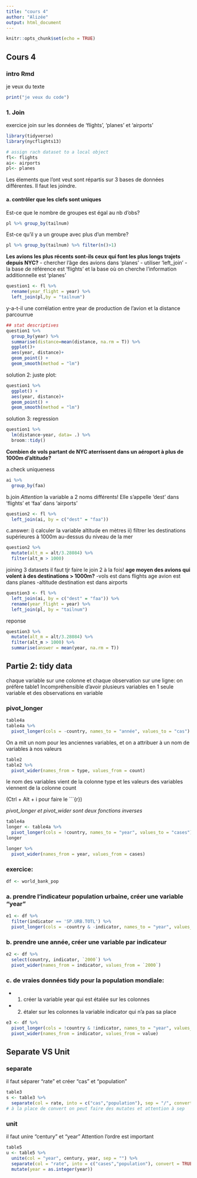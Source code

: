 ```yaml
---
title: "cours 4"
author: "Alizée"
output: html_document
---
```


```r
knitr::opts_chunk$set(echo = TRUE)
```

## Cours 4
### intro Rmd
je veux du texte
```r
print("je veux du code")
```

### 1. Join

exercice join sur les données de 'flights', 'planes' et 'airports'

```r
library(tidyverse)
library(nycflights13)

# assign rach dataset to a local object
fl<- flights
ai<- airports
pl<- planes
```

Les élements que l'ont veut sont répartis sur 3  bases de données différentes. Il faut les joindre.


#### a. contrôler que les clefs sont uniques
Est-ce que le nombre de groupes est égal au nb d'obs?
```r

pl %>% group_by(tailnum)


```


Est-ce qu'il y a un groupe avec plus d'un membre?
```r
pl %>% group_by(tailnum) %>% filter(n()>1)
```

**Les avions les plus récents sont-ils ceux qui font les plus longs trajets depuis NYC?**
 - chercher l'âge des avions dans 'planes'
 - utiliser 'left_join'
 - la base de référence est 'flights' et la base où on cherche l'information additionnelle est 'planes'

```r
question1 <- fl %>% 
  rename(year_flight = year) %>% 
  left_join(pl,by = "tailnum")
```
y-a-t-il une corrélation entre year de production de l'avion et la distance parcourrue

```r
## stat descriptives
question1 %>% 
  group_by(year) %>% 
  summarise(distance=mean(distance, na.rm = T)) %>% 
  ggplot()+
  aes(year, distance)+
  geom_point() +
  geom_smooth(method = "lm")
```

solution 2: juste plot:
```r
question1 %>% 
  ggplot() +
  aes(year, distance)+
  geom_point() +
  geom_smooth(method = "lm")
```
solution 3: regression
```r
question1 %>% 
  lm(distance~year, data= .) %>% 
  broom::tidy()
```

**Combien de vols partant de NYC aterrissent dans un aéroport à plus de 1000m d'altitude?**

a.check uniqueness
```r
ai %>% 
  group_by(faa)
```
b.join
*Attention* la variable a 2 noms différents!
Elle s'appelle 'dest' dans 'flights' et 'faa' dans 'airports'
```r
question2 <- fl %>%
  left_join(ai, by = c("dest" = "faa"))
```
c.answer:
i) calculer la variable altitude en mètres
ii) filtrer les destinations supérieures à 1000m au-dessus du niveau de la mer
```r
question2 %>% 
  mutate(alt_m = alt/3.28084) %>% 
  filter(alt_m > 1000)
```
joining 3 datasets
il faut tjr faire le join 2 à la fois!
**age moyen des avions qui volent à des destinations > 1000m?**
-vols est dans flights
age avion est dans planes
-altitude destination est dans airports
```r
question3 <- fl %>% 
  left_join(ai, by = c("dest" = "faa")) %>% 
  rename(year_flight = year) %>% 
  left_join(pl, by = "tailnum")
```
reponse 
```r
question3 %>% 
  mutate(alt_m = alt/3.28084) %>% 
  filter(alt_m > 1000) %>% 
  summarise(answer = mean(year, na.rm = T))
```

## Partie 2: tidy data

chaque variable sur une colonne et chaque observation sur une ligne:  on préfère table1
Incompréhensible d'avoir plusieurs variables en 1 seule variable et des observations en variable

### pivot_longer
```r
table4a
table4a %>% 
  pivot_longer(cols = -country, names_to = "année", values_to = "cas")
```
On a mit un nom pour les anciennes variables, et on a attribuer à un nom de variables à nos valeurs 

```r
table2
table2 %>% 
  pivot_wider(names_from = type, values_from = count)
```
le nom des variables vient de la colonne type et les valeurs des variables viennent de la colonne count

(Ctrl + Alt + i pour faire le ```{r})

*pivot_longer et pivot_wider sont deux fonctions inverses*

```r
table4a
longer <- table4a %>% 
  pivot_longer(cols = !country, names_to = "year", values_to = "cases")
longer
```

```r
longer %>% 
  pivot_wider(names_from = year, values_from = cases)
```

### exercice:
```r
df <- world_bank_pop
```

### a. prendre l'indicateur population urbaine, créer une variable "year"

```r
e1 <- df %>% 
  filter(indicator == 'SP.URB.TOTL') %>% 
  pivot_longer(cols = -country & -indicator, names_to = "year", values_to = "pop_urb")
```
### b. prendre une année, créer une variable par indicateur

```r
e2 <- df %>% 
  select(country, indicator, `2000`) %>% 
  pivot_wider(names_from = indicator, values_from = `2000`)
```

### c. de vraies données tidy pour la population mondiale: 
- 1. créer la variable year qui est étalée sur les colonnes
- 2. étaler sur les colonnes la variable indicator qui n'a pas sa place

```r
e3 <- df %>% 
  pivot_longer(cols = !country & !indicator, names_to = "year", values_to = "value") %>% 
  pivot_wider(names_from = indicator, values_from = value)
```

## Separate VS Unit

### separate
il faut séparer "rate" et créer "cas" et "population"
```r
table3
s <- table3 %>% 
  separate(col = rate, into = c("cas","population"), sep = "/", convert = TRUE)
# à la place de convert on peut faire des mutates et attention à sep
```

### unit
il faut unire "century" et "year"
Attention l'ordre est important
```r
table5
u <- table5 %>% 
  unite(col = "year", century, year, sep = "") %>% 
  separate(col = "rate", into = c("cases","population"), convert = TRUE) %>% 
  mutate(year = as.integer(year))
```

